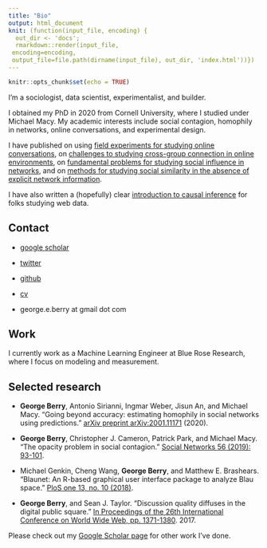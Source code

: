 ```yaml
---
title: "Bio"
output: html_document
knit: (function(input_file, encoding) {
  out_dir <- 'docs';
  rmarkdown::render(input_file,
 encoding=encoding,
 output_file=file.path(dirname(input_file), out_dir, 'index.html'))})
---
```


```r
knitr::opts_chunk$set(echo = TRUE)
```


I'm a sociologist, data scientist, experimentalist, and builder. 

I obtained my PhD in 2020 from Cornell University, where I studied under Michael Macy. My academic interests include social contagion, homophily in networks, online conversations, and experimental design.

I have published on using [field experiments for studying online conversations](https://arxiv.org/pdf/1702.06677.pdf), on [challenges to studying cross-group connection in online environments](https://arxiv.org/pdf/2001.11171.pdf), on [fundamental problems for studying social influence in networks](https://arxiv.org/pdf/1702.02700.pdf), and on [methods for studying social similarity in the absence of explicit network information](https://journals.plos.org/plosone/article?id=10.1371/journal.pone.0204990).

I have also written a (hopefully) clear [introduction to causal inference](https://osf.io/preprints/socarxiv/ncvqs/) for folks studying web data.

## Contact

* [google scholar](https://scholar.google.com/citations?user=QqsOZm4AAAAJ&hl=en)

* [twitter](https://twitter.com/george_berry)

* [github](https://github.com/georgeberry)

* [cv](https://github.com/georgeberry/georgeberry.github.io/blob/master/cv.pdf)

* george.e.berry at gmail dot com

## Work

I currently work as a Machine Learning Engineer at Blue Rose Research, where I focus on modeling and measurement.

## Selected research

* **George Berry**, Antonio Sirianni, Ingmar Weber, Jisun An, and Michael Macy. "Going beyond accuracy: estimating homophily in social networks using predictions." [arXiv preprint arXiv:2001.11171](https://arxiv.org/abs/2001.11171) (2020).

* **George Berry**, Christopher J. Cameron, Patrick Park, and Michael Macy. "The opacity problem in social contagion." [Social Networks 56 (2019): 93-101](https://arxiv.org/pdf/1702.02700.pdf).

* Michael Genkin, Cheng Wang, **George Berry**, and Matthew E. Brashears. "Blaunet: An R-based graphical user interface package to analyze Blau space." [PloS one 13, no. 10 (2018)](https://journals.plos.org/plosone/article/file?type=printable&id=10.1371/journal.pone.0204990).

* **George Berry**, and Sean J. Taylor. "Discussion quality diffuses in the digital public square." [In Proceedings of the 26th International Conference on World Wide Web, pp. 1371-1380](https://arxiv.org/pdf/1702.06677.pdf). 2017.

Please check out my [Google Scholar page](https://scholar.google.com/citations?user=QqsOZm4AAAAJ&hl=en) for other work I've done.

